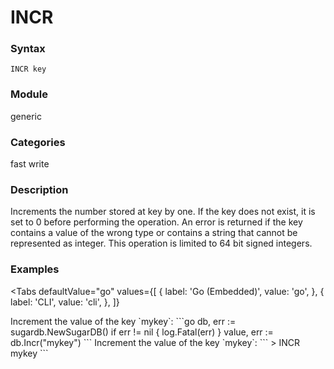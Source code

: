 
# INCR

### Syntax
```
INCR key
```

### Module
<span className="acl-category">generic</span>

### Categories 
<span className="acl-category">fast</span>
<span className="acl-category">write</span>

### Description
Increments the number stored at key by one. If the key does not exist, it is set to 0 before performing the operation.
An error is returned if the key contains a value of the wrong type or contains a string that cannot be represented as integer.
This operation is limited to 64 bit signed integers.

### Examples

<Tabs
  defaultValue="go"
  values={[
    { label: 'Go (Embedded)', value: 'go', },
    { label: 'CLI', value: 'cli', },
  ]}
>
  <TabItem value="go">
  Increment the value of the key `mykey`:
  ```go
  db, err := sugardb.NewSugarDB()
  if err != nil {
    log.Fatal(err)
  }
  value, err := db.Incr("mykey")
  ```
  </TabItem>
  <TabItem value="cli">
  Increment the value of the key `mykey`:
  ```
  > INCR mykey
  ```
  </TabItem>
</Tabs> 